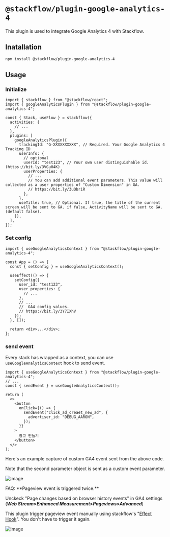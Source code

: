 
# `@stackflow/plugin-google-analytics-4`

This plugin is used to integrate Google Analytics 4 with Stackflow.

## Inatallation

```bash npm2bun copy
npm install @stackflow/plugin-google-analytics-4
```

## Usage
### Initialize

```tsx showLineNumbers filename="stackflow.ts" copy
import { stackflow } from "@stackflow/react";
import { googleAnalyticsPlugin } from "@stackflow/plugin-google-analytics-4";

const { Stack, useFlow } = stackflow({
  activities: {
    // ...
  },
  plugins: [
    googleAnalyticsPlugin({
      trackingId: "G-XXXXXXXXXX", // Required. Your Google Analytics 4 Tracking ID
      userInfo: {
        // optional
        userId: "test123", // Your own user distinguishable id. (https://bit.ly/3VGu04K)
        userProperties: {
          // ...
          // You can add additional event parameters. This value will collected as a user properties of "Custom Dimension" in GA.
          // https://bit.ly/3uQbriR
        },
      },
      useTitle: true, // Optional. If true, the title of the current screen will be sent to GA. if false, ActivityName will be sent to GA.(default false).
    }),
  ],
});
```

### Set config

```tsx showLineNumbers filename="App.tsx" copy
import { useGoogleAnalyticsContext } from "@stackflow/plugin-google-analytics-4";

const App = () => {
  const { setConfig } = useGoogleAnalyticsContext();

  useEffect(() => {
    setConfig({
      user_id: "test123",
      user_properties: {
        // ...
      },
      // ...
      //  GA4 config values.
      // https://bit.ly/3Y7IXhV
    });
  }, []);

  return <div>...</div>;
};
```

### send event

Every stack has wrapped as a context, you can use `useGoogleAnalyticsContext` hook to send event.

```tsx showLineNumbers filename="AdCreateButton.tsx" copy
import { useGoogleAnalyticsContext } from "@stackflow/plugin-google-analytics-4";
// ...
const { sendEvent } = useGoogleAnalyticsContext();

return (
  <>
    <button
      onClick={() => {
        sendEvent("click_ad_creaet_new_ad", {
          advertiser_id: "DEBUG_AARON",
        });
      }}
    >
      광고 만들기
    </button>
  </>
);
```

Here's an example capture of custom GA4 event sent from the above code.

Note that the second parameter object is sent as a custom event parameter.

![image](https://user-images.githubusercontent.com/29659112/206271251-91f63efa-0583-4846-b4d5-79ed2ff0a881.png)

<Callout>
FAQ: **Pageview event is triggered twice.**

Unckeck "Page changes based on browser history events" in GA4 settings (**_Web Stream>Enhanced Measurement>Pageviews>Advanced_**)

This plugin trigger pageview event manually using stackflow's "[Effect Hook](/docs/advanced/write-plugin#effect-hooks)". You don't have to trigger it again.

![image](https://user-images.githubusercontent.com/29659112/206275171-57270f54-ac1c-4e0d-b58c-916a842c99b8.png)
</Callout>